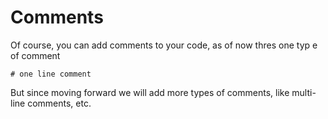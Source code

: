 # Comments

Of course, you can add comments to your code, as of now thres one typ e of comment 


```httl
# one line comment

```

But since moving forward we will add more types of comments, like multi-line comments, etc.
